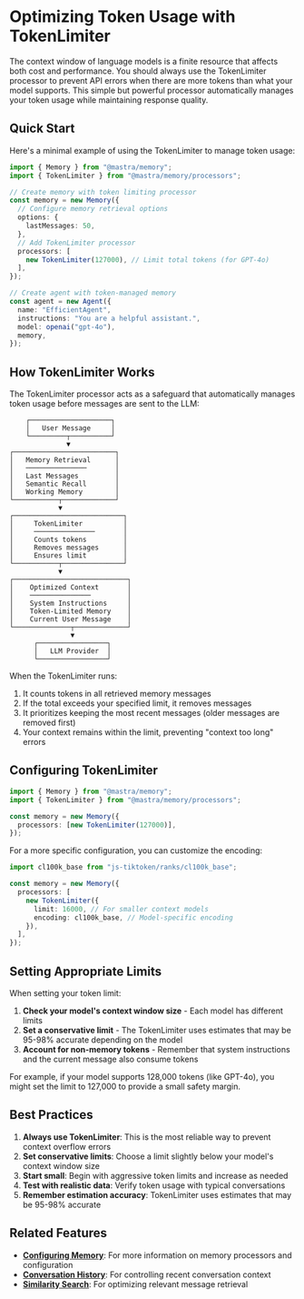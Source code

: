 # Optimizing Token Usage with TokenLimiter

The context window of language models is a finite resource that affects both cost and performance. You should always use the TokenLimiter processor to prevent API errors when there are more tokens than what your model supports. This simple but powerful processor automatically manages your token usage while maintaining response quality.

## Quick Start

Here's a minimal example of using the TokenLimiter to manage token usage:

```typescript
import { Memory } from "@mastra/memory";
import { TokenLimiter } from "@mastra/memory/processors";

// Create memory with token limiting processor
const memory = new Memory({
  // Configure memory retrieval options
  options: {
    lastMessages: 50,
  },
  // Add TokenLimiter processor
  processors: [
    new TokenLimiter(127000), // Limit total tokens (for GPT-4o)
  ],
});

// Create agent with token-managed memory
const agent = new Agent({
  name: "EfficientAgent",
  instructions: "You are a helpful assistant.",
  model: openai("gpt-4o"),
  memory,
});
```

## How TokenLimiter Works

The TokenLimiter processor acts as a safeguard that automatically manages token usage before messages are sent to the LLM:

```text
    ┌────────────────────┐
    │   User Message     │
    └─────────┬──────────┘
              ▼
┌─────────────────────────┐
│   Memory Retrieval      │
│   ───────────────       │
│   Last Messages         │
│   Semantic Recall       │
│   Working Memory        │
└───────────┬─────────────┘
            ▼
┌───────────────────────────┐
│     TokenLimiter          │
│     ───────────────       │
│     Counts tokens         │
│     Removes messages      │
│     Ensures limit         │
└───────────┬───────────────┘
            ▼
┌────────────────────────────┐
│    Optimized Context       │
│    ───────────────         │
│    System Instructions     │
│    Token-Limited Memory    │
│    Current User Message    │
└──────────────┬─────────────┘
               ▼
      ┌─────────────────┐
      │   LLM Provider  │
      └─────────────────┘
```

When the TokenLimiter runs:

1. It counts tokens in all retrieved memory messages
2. If the total exceeds your specified limit, it removes messages
3. It prioritizes keeping the most recent messages (older messages are removed first)
4. Your context remains within the limit, preventing "context too long" errors

## Configuring TokenLimiter

```typescript
import { Memory } from "@mastra/memory";
import { TokenLimiter } from "@mastra/memory/processors";

const memory = new Memory({
  processors: [new TokenLimiter(127000)],
});
```

For a more specific configuration, you can customize the encoding:

```typescript
import cl100k_base from "js-tiktoken/ranks/cl100k_base";

const memory = new Memory({
  processors: [
    new TokenLimiter({
      limit: 16000, // For smaller context models
      encoding: cl100k_base, // Model-specific encoding
    }),
  ],
});
```

## Setting Appropriate Limits

When setting your token limit:

1. **Check your model's context window size** - Each model has different limits
2. **Set a conservative limit** - The TokenLimiter uses estimates that may be 95-98% accurate depending on the model
3. **Account for non-memory tokens** - Remember that system instructions and the current message also consume tokens

For example, if your model supports 128,000 tokens (like GPT-4o), you might set the limit to 127,000 to provide a small safety margin.

## Best Practices

1. **Always use TokenLimiter**: This is the most reliable way to prevent context overflow errors
2. **Set conservative limits**: Choose a limit slightly below your model's context window size
3. **Start small**: Begin with aggressive token limits and increase as needed
4. **Test with realistic data**: Verify token usage with typical conversations
5. **Remember estimation accuracy**: TokenLimiter uses estimates that may be 95-98% accurate

## Related Features

- **[Configuring Memory](./configuring-memory.mdx)**: For more information on memory processors and configuration
- **[Conversation History](./last-messages.mdx)**: For controlling recent conversation context
- **[Similarity Search](./semantic-recall.mdx)**: For optimizing relevant message retrieval

